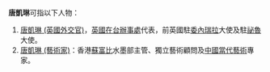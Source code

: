 '''唐凱琳'''可指以下人物：
# [[唐凱琳_(英國外交官)|唐凱琳 (英國外交官)]]，[[英國在台辦事處|英國在台辦事處]]代表，前英國駐[[委內瑞拉|委內瑞拉]]大使及駐[[祕魯|祕魯]]大使。
# [[唐凱琳_(藝術家)|唐凱琳 (藝術家)]]：香港[[蘇富比|蘇富比]]水墨部主管、獨立藝術顧問及[[中國當代藝術|中國當代藝術]]專家。
{{disambig|K凱|Cat=三字唐姓人名消歧義}}